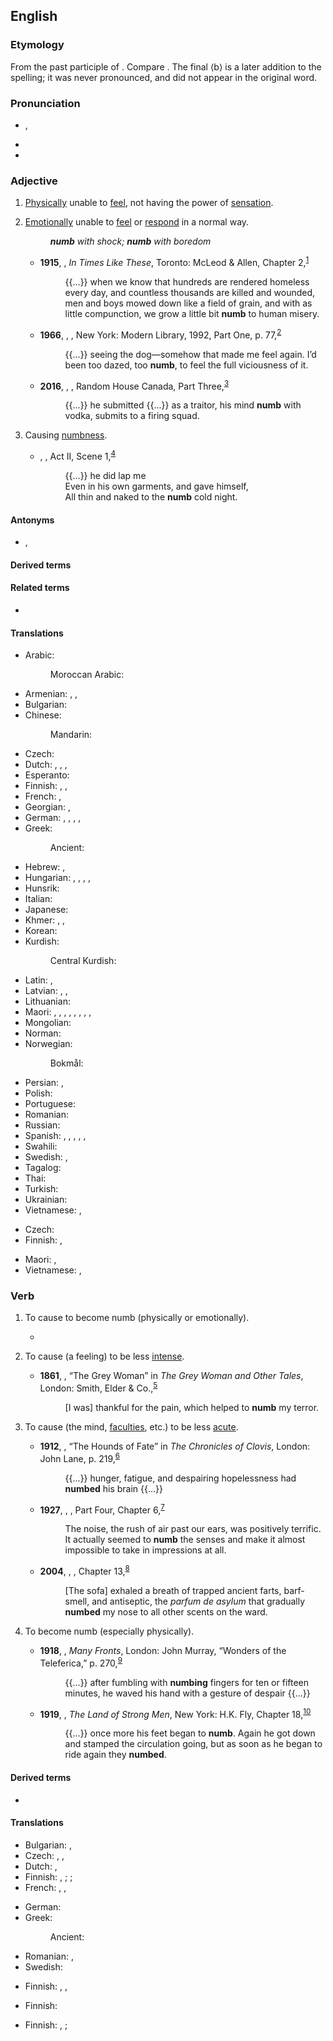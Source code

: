 ==English==

===Etymology===
From the past participle of {{m|en|nim|t=to take}}. Compare {{cog|de|benommen|t=dazed, numb}}. The final ⟨b⟩ is a later addition to the spelling; it was never pronounced, and did not appear in the original word.

===Pronunciation===
* {{enPR|nŭm}}, {{IPA|en|/nʌm/}}
* {{audio|en|LL-Q1860 (eng)-Vealhurl-numb.wav |Audio (UK)}}
* {{rhymes|en|ʌm}}

===Adjective===
{{en-adj|er}}

# [[physical|Physically]] unable to [[feel]], not having the power of [[sensation]].
#: {{ux|en|fingers '''numb''' with cold}}
#: {{ux|en|legs '''numb''' from kneeling}}
#: {{syn|en|deadened|insensible}}
# [[emotion|Emotionally]] unable to [[feel]] or [[respond]] in a normal way.
#: '''''numb''' with shock; '''numb''' with boredom''
#* '''1915''', {{w|Nellie McClung}}, ''In Times Like These'', Toronto: McLeod & Allen, Chapter 2,<sup>[https://www.gutenberg.org/files/29861/29861-h/29861-h.htm]</sup>
#*: {{...}} when we know that hundreds are rendered homeless every day, and countless thousands are killed and wounded, men and boys mowed down like a field of grain, and with as little compunction, we grow a little bit '''numb''' to human misery.
#* '''1966''', {{w|Truman Capote}}, ''{{w|In Cold Blood}}'', New York: Modern Library, 1992, Part One, p. 77,<sup>[https://archive.org/details/incoldbloodtruea00capo_0]</sup>
#*: {{...}} seeing the dog—somehow that made me feel again. I’d been too dazed, too '''numb''', to feel the full viciousness of it.
#* '''2016''', {{w|Julian Barnes}}, ''{{w|The Noise of Time}}'', Random House Canada, Part Three,<sup>[https://books.google.ca/books?id=1xt2CgAAQBAJ&printsec=frontcover#v=onepage&q&f=false]</sup>
#*: {{...}} he submitted {{...}} as a traitor, his mind '''numb''' with vodka, submits to a firing squad.
#: {{syn|en|stunned}}
# {{lb|en|obsolete}} Causing [[numbness]].
#* {{circa|1592}} {{w|William Shakespeare}}, ''{{w|Richard III (play)|Richard III}}'', Act II, Scene 1,<sup>[http://www.opensourceshakespeare.org/views/plays/play_view.php?WorkID=richard3&Scope=entire&pleasewait=1&msg=pl]</sup>
#*: {{...}} he did lap me
#*: Even in his own garments, and gave himself,
#*: All thin and naked to the '''numb''' cold night.

====Antonyms====
* {{l|en|sensible}}, {{l|en|sensitive}}

====Derived terms====
{{col4|en
|benumb
|numbly
|numbness
|numbnuts
}}

====Related terms====
* {{l|en|numskull}}

====Translations====
{{trans-top|physically unable to feel}}
* Arabic: {{t|ar|خَدِر}}
*: Moroccan Arabic: {{t|ary|منمل|tr=mnammal}}
* Armenian: {{t+|hy|թմրած}}, {{t+|hy|անզգա}}, {{t|hy|ընդարմացած}}
* Bulgarian: {{t+|bg|вцепенен}}
* Chinese:
*: Mandarin: {{t+|cmn|麻木|tr=mámù}}
* Czech: {{t|cs|necitlivý}}
* Dutch: {{t+|nl|verdoofd}}, {{t+|nl|bewusteloos}}, {{t+|nl|verstijfd}}, {{t+|nl|verkleumd}}
* Esperanto: {{t|eo|sensenta}}
* Finnish: {{t+|fi|puutunut}}, {{t+|fi|tunnoton}}, {{t+|fi|turta}}
* French: {{t+|fr|gourd}}, {{t+|fr|engourdi}}
* Georgian: {{t|ka|გაშეშებული}}, {{t|ka|გაფიჩხებული}}
* German: {{t+|de|taub}}, {{t+|de|benommen}}, {{t+|de|betäubt}}, {{t+|de|gefühllos}}, {{t+|de|starr}}
* Greek: {{t+|el|ναρκωμένος}}
*: Ancient: {{t|grc|ἀναίσθητος}}
* Hebrew: {{t|he|רדום|tr=radúm}} {{qualifier|slang}}, {{t|he|נרדם|tr=nirdám}} {{qualifier|slang}}
* Hungarian: {{t+|hu|dermedt}}, {{t+|hu|zsibbadt}}, {{t|hu|meggémberedett}}, {{t+|hu|kábult}}, {{t+|hu|eltompult}}
* Hunsrik: {{t|hrx|daab}}
* Italian: {{t+|it|intorpidito}}
* Japanese: {{t|ja|無感覚|tr=mukankaku na|alt=無感覚な}}
* Khmer: {{t+|km|ស្រយង់|tr=srɑyɑŋ}}, {{t+|km|ស្គឹះ|tr=skɨh}}, {{t+|km|សំទក់|tr=sɑmtʊək}}
* Korean: {{t|ko|마비되는}}
* Kurdish:
*: Central Kurdish: {{t+|ckb|سِڕ}}
{{trans-mid}}
* Latin: {{t|la|torpidus}}, {{t|la|torpēns}}
* Latvian: {{t|lv|nejutīgs}}, {{t|lv|stings}}, {{t|lv|stīvs}}
* Lithuanian: {{t-needed|lt}}
* Maori: {{t|mi|kōpā}}, {{t|mi|matangerengere}}, {{t|mi|matangurunguru}}, {{t|mi|kerekerewai}}, {{t|mi|kēkerewai}}, {{t|mi|matakerekere}}, {{t|mi|pōpokorua}} {{qualifier|with cold and wet conditions}}, {{t|mi|mangenge}} {{qualifier|from cold}}, {{t|mi|tēteka}}
* Mongolian: {{t-needed|mn}}
* Norman: {{t|nrf|gourd}} {{q|Jersey}}
* Norwegian:
*: Bokmål: {{t|no|nummen}}
* Persian: {{t+|fa|بیحس}}, {{t+|fa|کرخ|tr=kerex}}
* Polish: {{t|pl|odrętwiały}}
* Portuguese: {{t|pt|entorpecido}}
* Romanian: {{t+|ro|amorțit}}
* Russian: {{t+|ru|онеме́лый}}
* Spanish: {{t+|es|entumecido}}, {{t+|es|entumido}} {{gloss|by cold}}, {{t+|es|insensible}}, {{t+|es|entorpecido}}, {{t+|es|dormido}} {{gloss|by lack of blood circulation}}, {{t+|es|adormecido}} {{gloss|by drugs}}
* Swahili: {{t-needed|sw}}
* Swedish: {{t+|sv|valen}}, {{t+|sv|domnad}}
* Tagalog: {{t|tl|manhid}}
* Thai: {{t+|th|ชา}}
* Turkish: {{t+|tr|uyuşuk}}
* Ukrainian: {{t|uk|занімі́лий}}
* Vietnamese: {{t+|vi|tê}}, {{t|vi|tê cóng}}
{{trans-bottom}}

{{trans-top|emotionally unable to feel}}
* Czech: {{t|cs|ochromený}}
* Finnish: {{t|fi|lamaantunut}}, {{t+|fi|turta}}
{{trans-mid}}
* Maori: {{t|mi|rōrā}}, {{t|mi|paraheahea}}
* Vietnamese: {{t+|vi|vô cảm}}, {{t|vi|chết lặng}}
{{trans-bottom}}

===Verb===
{{en-verb}}

# {{lb|en|transitive}} To cause to become numb (physically or emotionally).
#: {{ux|en|The dentist gave me novocaine to '''numb''' my tooth before drilling, thank goodness.}}
#: {{ux|en|When I first heard the news, I was '''numbed''' by the shock.}}
#* {{quote-journal|en|date=2020 April 22|title=Letters: Open Access: Not easy for laptops|journal=Rail|page=31|text=But her main concern is the hard seating that '''numbs''' the nether regions.}}
#: {{syn|en|benumb}}
# {{lb|en|transitive}} To cause (a feeling) to be less [[intense]].
#: {{ux|en|He turned to alcohol to '''numb''' his pain.}}
#* '''1861''', {{w|Elizabeth Gaskell}}, “The Grey Woman” in ''The Grey Woman and Other Tales'', London: Smith, Elder & Co.,<sup>[https://www.gutenberg.org/files/28636/28636-h/28636-h.htm]</sup>
#*: [I was] thankful for the pain, which helped to '''numb''' my terror.
#: {{syn|en|dull}}
# {{lb|en|transitive}} To cause (the mind, [[faculty|faculties]], etc.) to be less [[acute]].
#* '''1912''', {{w|Saki}}, “The Hounds of Fate” in ''The Chronicles of Clovis'', London: John Lane, p. 219,<sup>[https://archive.org/details/chroniclesofclov00sakirich]</sup>
#*: {{...}} hunger, fatigue, and despairing hopelessness had '''numbed''' his brain {{...}}
#* '''1927''', {{w|Hugh Lofting}}, ''{{w|Doctor Dolittle's Garden|Doctor Dolittle’s Garden}}'', Part Four, Chapter 6,<sup>[http://gutenberg.net.au/ebooks06/0603431h.html]</sup>
#*: The noise, the rush of air past our ears, was positively terrific. It actually seemed to '''numb''' the senses and make it almost impossible to take in impressions at all.
#* '''2004''', {{w|Cory Doctorow}}, ''{{w|Eastern Standard Tribe}}'', Chapter 13,<sup>[http://www.gutenberg.org/cache/epub/17028/pg17028-images.html]</sup>
#*: [The sofa] exhaled a breath of trapped ancient farts, barf-smell, and antiseptic, the ''parfum de asylum'' that gradually '''numbed''' my nose to all other scents on the ward.
#: {{syn|en|dull}}
# {{lb|en|intransitive}} To become numb (especially physically).
#* '''1918''', {{w|Lewis R. Freeman}}, ''Many Fronts'', London: John Murray, “Wonders of the Teleferica,” p. 270,<sup>[https://archive.org/details/manyfronts00freeiala]</sup>
#*: {{...}} after fumbling with '''numbing''' fingers for ten or fifteen minutes, he waved his hand with a gesture of despair {{...}}
#* '''1919''', {{w|Arthur Murray Chisholm}}, ''The Land of Strong Men'', New York: H.K. Fly, Chapter 18,<sup>[https://www.gutenberg.org/files/33612/33612-h/33612-h.htm]</sup>
#*: {{...}} once more his feet began to '''numb'''. Again he got down and stamped the circulation going, but as soon as he began to ride again they '''numbed'''.

====Derived terms====
* {{l|en|mind-numbing}}

====Translations====
{{trans-top|to cause to become numb}}
* Bulgarian: {{t+|bg|вцепенявам}}, {{t+|bg|вкочанясвам}}
* Czech: {{t+|cs|otupit|pf}}, {{t|cs|znecitlivit|pf}}, {{t+|cs|ochromit|pf}}
* Dutch: {{t+|nl|verdoven}}, {{t|nl|in slaap doen}}
* Finnish: {{t+|fi|puuduttaa}}, {{t+|fi|turruttaa}}; {{t+|fi|lamauttaa}} {{q|emotionally}}; {{t|fi|kohmettaa}} {{q|by cold}}
* French: {{t+|fr|engourdir}}, {{t+|fr|endormir}}, {{t+|fr|anesthésier}}
{{trans-mid}}
* German: {{t+|de|betäuben}}
* Greek:
*: Ancient: {{t|grc|ναρκόω}}
* Romanian: {{t+|ro|amorți}}, {{t+|ro|anestezia}}
* Swedish: {{t+|sv|bedöva}}
{{trans-bottom}}

{{trans-top|to cause (a feeling) to be less intense}}
* Finnish: {{t+|fi|puuduttaa}}, {{t+|fi|turruttaa}}, {{t+|fi|tukahduttaa}}
{{trans-mid}}
{{trans-bottom}}

{{trans-top|to cause the mind or senses to be less acute}}
* Finnish: {{t+|fi|turruttaa}}
{{trans-mid}}
{{trans-bottom}}

{{trans-top|to become numb physically}}
* Finnish: {{t+|fi|puutua}}, {{t+|fi|turtua}}; {{t|fi|kohmettua}} {{q|due to cold}}
{{trans-mid}}
{{trans-bottom}}